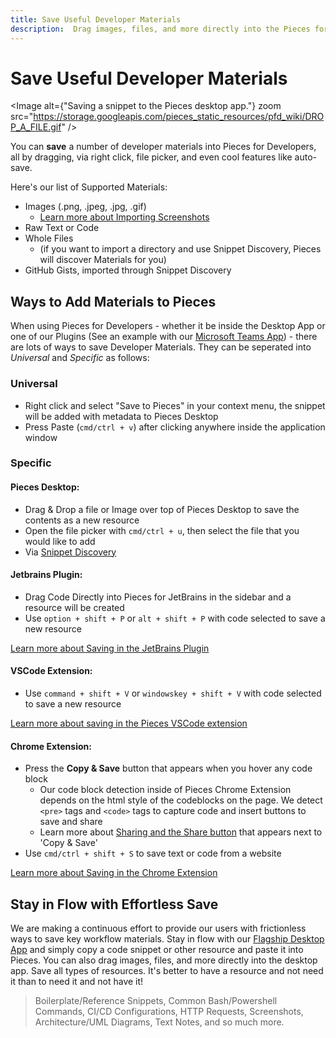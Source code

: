 ```yaml
---
title: Save Useful Developer Materials
description:  Drag images, files, and more directly into the Pieces for Developers Desktop App. Save all types of resources - and they will be available when you need them!
---
```


<link rel="canonical" href="https://docs.pieces.app/product-highlights-and-benefits/saving-useful-developer-materials" />

# Save Useful Developer Materials

<Image alt={"Saving a snippet to the Pieces desktop app."} zoom src="https://storage.googleapis.com/pieces_static_resources/pfd_wiki/DROP_A_FILE.gif" />

You can **save** a number of developer materials into Pieces for Developers, all by dragging, via right click, file picker, and even cool features like auto-save.

Here's our list of Supported Materials:
- Images (.png, .jpeg, .jpg, .gif)
    - [Learn more about Importing Screenshots](/product-highlights-and-benefits/saving-screenshots)
- Raw Text or Code
- Whole Files
    - (if you want to import a directory and use Snippet Discovery, Pieces will discover Materials for you)
- GitHub Gists, imported through Snippet Discovery

## Ways to Add Materials to Pieces
When using Pieces for Developers - whether it be inside the Desktop App or one of our Plugins (See an example with our [Microsoft Teams App](/extensions-plugins/teams)) - there are lots of ways to save Developer Materials. They can be seperated into _Universal_ and _Specific_ as follows:

### Universal
- Right click and select "Save to Pieces" in your context menu, the snippet will be added with metadata to Pieces Desktop
- Press Paste (` cmd/ctrl + v `) after clicking anywhere inside the application window

### Specific

#### Pieces Desktop:
- Drag & Drop a file or Image over top of Pieces Desktop to save the contents as a new resource
- Open the file picker with ` cmd/ctrl + u `, then select the file that you would like to add
- Via [Snippet Discovery](/product-highlights-and-benefits/in-project-snippet-discovery)

#### Jetbrains Plugin:
- Drag Code Directly into Pieces for JetBrains in the sidebar and a resource will be created
- Use ``` option + shift + P ``` or ``` alt + shift + P ``` with code selected to save a new resource

[Learn more about Saving in the JetBrains Plugin](/extensions-plugins/jetbrains)

#### VSCode Extension:
- Use ``` command + shift + V ``` or ``` windowskey + shift + V ``` with code selected to save a new resource

[Learn more about saving in the Pieces VSCode extension](/extensions-plugins/vscode)

#### Chrome Extension:
- Press the **Copy & Save** button that appears when you hover any code block
    - Our code block detection inside of Pieces Chrome Extension depends on the html style of the codeblocks on the page. We detect ``` <pre> ``` tags and ``` <code> ``` tags to capture code and insert buttons to save and share
    - Learn more about [Sharing and the Share button](/features/one-click-snippet-sharing) that appears next to 'Copy & Save'
- Use ``` cmd/ctrl + shift + S ``` to save text or code from a website

[Learn more about Saving in the Chrome Extension](/extensions-plugins/chrome)

## Stay in Flow with Effortless Save
We are making a continuous effort to provide our users with frictionless ways to save key workflow materials. Stay in flow with our <a target="_blank" href="https://docs.pieces.app/overview">Flagship Desktop App</a> and simply copy a code snippet or other resource and paste it into Pieces. You can also drag images, files, and more directly into the desktop app. Save all types of resources. It's better to have a resource and not need it than to need it and not have it!

> Boilerplate/Reference Snippets, Common Bash/Powershell Commands, CI/CD Configurations, HTTP Requests, Screenshots, Architecture/UML Diagrams, Text Notes, and so much more.


